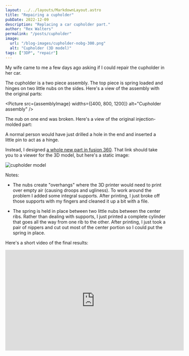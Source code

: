 ```yaml
---
layout: ../../layouts/MarkdownLayout.astro
title: "Repairing a cupholder"
pubDate: 2022-12-09
description: "Replacing a car cupholder part."
author: "Rex Walters"
permalink: "/posts/cupholder"
image:
  url: "/blog-images/cupholder-nobg-300.png"
  alt: "Cupholder (3D model)"
tags: ["3DP", "repair"]
---
```




My wife came to me a few days ago asking if I could repair the cupholder in her
car.

The cupholder is a two piece assembly. The top piece is spring loaded and hinges
on two little nubs on the sides. Here's a view of the assembly with the original
parts:

<Picture
  src={assemblyImage}
  widths={[400, 800, 1200]}
  alt="Cupholder assembly"
/>

The nub on one end was broken. Here's a view of
the original injection-molded part:

<div class="grid">
  <Picture
    widths={[400, 800, 1200]}
    src={originalImage}
    alt="Original cupholder"
  />
  <Picture
    widths={[400, 800, 1200]}
    src={brokenImage}
    alt="View of broken end"
  />
</div>

A normal person would have just drilled a hole in the end and inserted a little
pin to act as a hinge.

Instead, I designed [a whole new part in fusion 360](https://a360.co/3VNdqAe).
That link should take you to a viewer for the 3D model, but here's a static
image:

<img src="/assets/cupholder.png" alt="cupholder model" />

Notes:

- The nubs create "overhangs" where the 3D printer would need to print over
  empty air (causing droops and ugliness). To work around the problem I added
  some integral supports. After printing, I just broke off those supports with
  my fingers and cleaned it up a bit with a file.

- The spring is held in place between two little nubs between the center ribs.
  Rather than dealing with supports, I just printed a complete cylinder that
  goes all the way from one rib to the other. After printing, I just took a pair
  of nippers and cut out most of the center portion so I could put the spring in
  place.

Here's a short video of the final results:

<iframe
  width="560"
  height="315"
  src="https://www.youtube.com/embed/rH7g6PRv0-0"
  title="YouTube video player"
  frameborder="0"
  allow="accelerometer; autoplay; clipboard-write; encrypted-media; gyroscope; picture-in-picture"
  allowfullscreen
></iframe>
